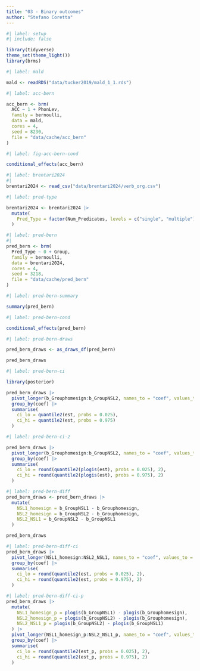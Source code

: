 ```yaml
---
title: "03 - Binary outcomes"
author: "Stefano Coretta"
---
```


```r
#| label: setup
#| include: false

library(tidyverse)
theme_set(theme_light())
library(brms)
```

```r
#| label: mald

mald <- readRDS("data/tucker2019/mald_1_1.rds")
```

```r
#| label: acc-bern

acc_bern <- brm(
  ACC ~ 1 + PhonLev,
  family = bernoulli,
  data = mald,
  cores = 4,
  seed = 8230,
  file = "data/cache/acc_bern"
)
```

```r
#| label: fig-acc-bern-cond

conditional_effects(acc_bern)
```

```r
#| label: brentari2024
#| 
brentari2024 <- read_csv("data/brentari2024/verb_org.csv")
```

```r
#| label: pred-type

brentari2024 <- brentari2024 |> 
  mutate(
    Pred_Type = factor(Num_Predicates, levels = c("single", "multiple"))
  )
```

```r
#| label: pred-bern
#| 
pred_bern <- brm(
  Pred_Type ~ 0 + Group,
  family = bernoulli,
  data = brentari2024,
  cores = 4,
  seed = 3218,
  file = "data/cache/pred_bern"
)
```

```r
#| label: pred-bern-summary

summary(pred_bern)
```

```r
#| label: pred-bern-cond

conditional_effects(pred_bern)
```

```r
#| label: pred-bern-draws

pred_bern_draws <- as_draws_df(pred_bern)

pred_bern_draws
```

```r
#| label: pred-bern-ci

library(posterior)

pred_bern_draws |> 
  pivot_longer(b_Grouphomesign:b_GroupNSL2, names_to = "coef", values_to = "est") |> 
  group_by(coef) |> 
  summarise(
    ci_lo = quantile2(est, probs = 0.025),
    ci_hi = quantile2(est, probs = 0.975)
  )
```

```r
#| label: pred-bern-ci-2

pred_bern_draws |> 
  pivot_longer(b_Grouphomesign:b_GroupNSL2, names_to = "coef", values_to = "est") |> 
  group_by(coef) |> 
  summarise(
    ci_lo = round(quantile2(plogis(est), probs = 0.025), 2),
    ci_hi = round(quantile2(plogis(est), probs = 0.975), 2)
  )
```

```r
#| label: pred-bern-diff
pred_bern_draws <- pred_bern_draws |> 
  mutate(
    NSL1_homesign = b_GroupNSL1 - b_Grouphomesign,
    NSL2_homesign = b_GroupNSL2 - b_Grouphomesign,
    NSL2_NSL1 = b_GroupNSL2 - b_GroupNSL1
  )

pred_bern_draws
```

```r
#| label: pred-bern-diff-ci
pred_bern_draws |> 
  pivot_longer(NSL1_homesign:NSL2_NSL1, names_to = "coef", values_to = "est") |> 
  group_by(coef) |> 
  summarise(
    ci_lo = round(quantile2(est, probs = 0.025), 2),
    ci_hi = round(quantile2(est, probs = 0.975), 2)
  )
```

```r
#| label: pred-bern-diff-ci-p
pred_bern_draws |> 
  mutate(
    NSL1_homesign_p = plogis(b_GroupNSL1) - plogis(b_Grouphomesign),
    NSL2_homesign_p = plogis(b_GroupNSL2) - plogis(b_Grouphomesign),
    NSL2_NSL1_p = plogis(b_GroupNSL2) - plogis(b_GroupNSL1)
  ) |> 
  pivot_longer(NSL1_homesign_p:NSL2_NSL1_p, names_to = "coef", values_to = "est_p") |> 
  group_by(coef) |> 
  summarise(
    ci_lo = round(quantile2(est_p, probs = 0.025), 2),
    ci_hi = round(quantile2(est_p, probs = 0.975), 2)
  )
```


